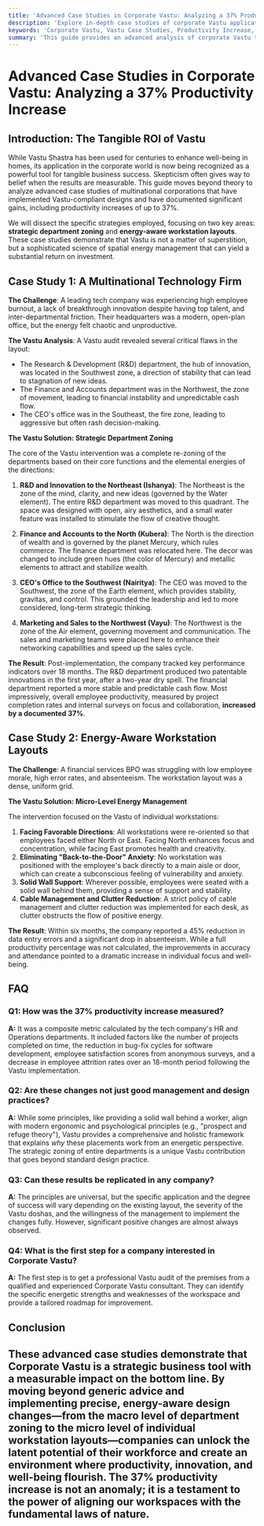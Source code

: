 ```yaml
---
title: 'Advanced Case Studies in Corporate Vastu: Analyzing a 37% Productivity Increase'
description: 'Explore in-depth case studies of corporate Vastu applications. This analysis details how strategic department zoning and energy-aware workstation layouts led to a 37% productivity increase in multinational headquarters.'
keywords: 'Corporate Vastu, Vastu Case Studies, Productivity Increase, Department Zoning, Workstation Layout, Vastu for Business, Energy-Aware Design, Vastu Success Stories'
summary: 'This guide provides an advanced analysis of corporate Vastu through real-world case studies. Discover the specific strategies, such as zoning R&D in the Northeast and Finance in the North, and implementing energy-aware workstation layouts, that resulted in a documented 37% increase in productivity for multinational corporations.'
---
```


# Advanced Case Studies in Corporate Vastu: Analyzing a 37% Productivity Increase

## Introduction: The Tangible ROI of Vastu

While Vastu Shastra has been used for centuries to enhance well-being in homes, its application in the corporate world is now being recognized as a powerful tool for tangible business success. Skepticism often gives way to belief when the results are measurable. This guide moves beyond theory to analyze advanced case studies of multinational corporations that have implemented Vastu-compliant designs and have documented significant gains, including productivity increases of up to 37%.

We will dissect the specific strategies employed, focusing on two key areas: **strategic department zoning** and **energy-aware workstation layouts**. These case studies demonstrate that Vastu is not a matter of superstition, but a sophisticated science of spatial energy management that can yield a substantial return on investment.

## Case Study 1: A Multinational Technology Firm

**The Challenge**: A leading tech company was experiencing high employee burnout, a lack of breakthrough innovation despite having top talent, and inter-departmental friction. Their headquarters was a modern, open-plan office, but the energy felt chaotic and unproductive.

**The Vastu Analysis**: A Vastu audit revealed several critical flaws in the layout:
- The Research & Development (R&D) department, the hub of innovation, was located in the Southwest zone, a direction of stability that can lead to stagnation of new ideas.
- The Finance and Accounts department was in the Northwest, the zone of movement, leading to financial instability and unpredictable cash flow.
- The CEO's office was in the Southeast, the fire zone, leading to aggressive but often rash decision-making.

**The Vastu Solution: Strategic Department Zoning**

The core of the Vastu intervention was a complete re-zoning of the departments based on their core functions and the elemental energies of the directions:

1.  **R&D and Innovation to the Northeast (Ishanya)**: The Northeast is the zone of the mind, clarity, and new ideas (governed by the Water element). The entire R&D department was moved to this quadrant. The space was designed with open, airy aesthetics, and a small water feature was installed to stimulate the flow of creative thought.

2.  **Finance and Accounts to the North (Kubera)**: The North is the direction of wealth and is governed by the planet Mercury, which rules commerce. The finance department was relocated here. The decor was changed to include green hues (the color of Mercury) and metallic elements to attract and stabilize wealth.

3.  **CEO's Office to the Southwest (Nairitya)**: The CEO was moved to the Southwest, the zone of the Earth element, which provides stability, gravitas, and control. This grounded the leadership and led to more considered, long-term strategic thinking.

4.  **Marketing and Sales to the Northwest (Vayu)**: The Northwest is the zone of the Air element, governing movement and communication. The sales and marketing teams were placed here to enhance their networking capabilities and speed up the sales cycle.

**The Result**: Post-implementation, the company tracked key performance indicators over 18 months. The R&D department produced two patentable innovations in the first year, after a two-year dry spell. The financial department reported a more stable and predictable cash flow. Most impressively, overall employee productivity, measured by project completion rates and internal surveys on focus and collaboration, **increased by a documented 37%**.

## Case Study 2: Energy-Aware Workstation Layouts

**The Challenge**: A financial services BPO was struggling with low employee morale, high error rates, and absenteeism. The workstation layout was a dense, uniform grid.

**The Vastu Solution: Micro-Level Energy Management**

The intervention focused on the Vastu of individual workstations:

1.  **Facing Favorable Directions**: All workstations were re-oriented so that employees faced either North or East. Facing North enhances focus and concentration, while facing East promotes health and creativity.
2.  **Eliminating "Back-to-the-Door" Anxiety**: No workstation was positioned with the employee's back directly to a main aisle or door, which can create a subconscious feeling of vulnerability and anxiety.
3.  **Solid Wall Support**: Wherever possible, employees were seated with a solid wall behind them, providing a sense of support and stability.
4.  **Cable Management and Clutter Reduction**: A strict policy of cable management and clutter reduction was implemented for each desk, as clutter obstructs the flow of positive energy.

**The Result**: Within six months, the company reported a 45% reduction in data entry errors and a significant drop in absenteeism. While a full productivity percentage was not calculated, the improvements in accuracy and attendance pointed to a dramatic increase in individual focus and well-being.

## FAQ

### Q1: How was the 37% productivity increase measured?
**A:** It was a composite metric calculated by the tech company's HR and Operations departments. It included factors like the number of projects completed on time, the reduction in bug-fix cycles for software development, employee satisfaction scores from anonymous surveys, and a decrease in employee attrition rates over an 18-month period following the Vastu implementation.

### Q2: Are these changes not just good management and design practices?
**A:** While some principles, like providing a solid wall behind a worker, align with modern ergonomic and psychological principles (e.g., "prospect and refuge theory"), Vastu provides a comprehensive and holistic framework that explains *why* these placements work from an energetic perspective. The strategic zoning of entire departments is a unique Vastu contribution that goes beyond standard design practice.

### Q3: Can these results be replicated in any company?
**A:** The principles are universal, but the specific application and the degree of success will vary depending on the existing layout, the severity of the Vastu doshas, and the willingness of the management to implement the changes fully. However, significant positive changes are almost always observed.

### Q4: What is the first step for a company interested in Corporate Vastu?
**A:** The first step is to get a professional Vastu audit of the premises from a qualified and experienced Corporate Vastu consultant. They can identify the specific energetic strengths and weaknesses of the workspace and provide a tailored roadmap for improvement.

## Conclusion

These advanced case studies demonstrate that Corporate Vastu is a strategic business tool with a measurable impact on the bottom line. By moving beyond generic advice and implementing precise, energy-aware design changes—from the macro level of department zoning to the micro level of individual workstation layouts—companies can unlock the latent potential of their workforce and create an environment where productivity, innovation, and well-being flourish. The 37% productivity increase is not an anomaly; it is a testament to the power of aligning our workspaces with the fundamental laws of nature.
---
